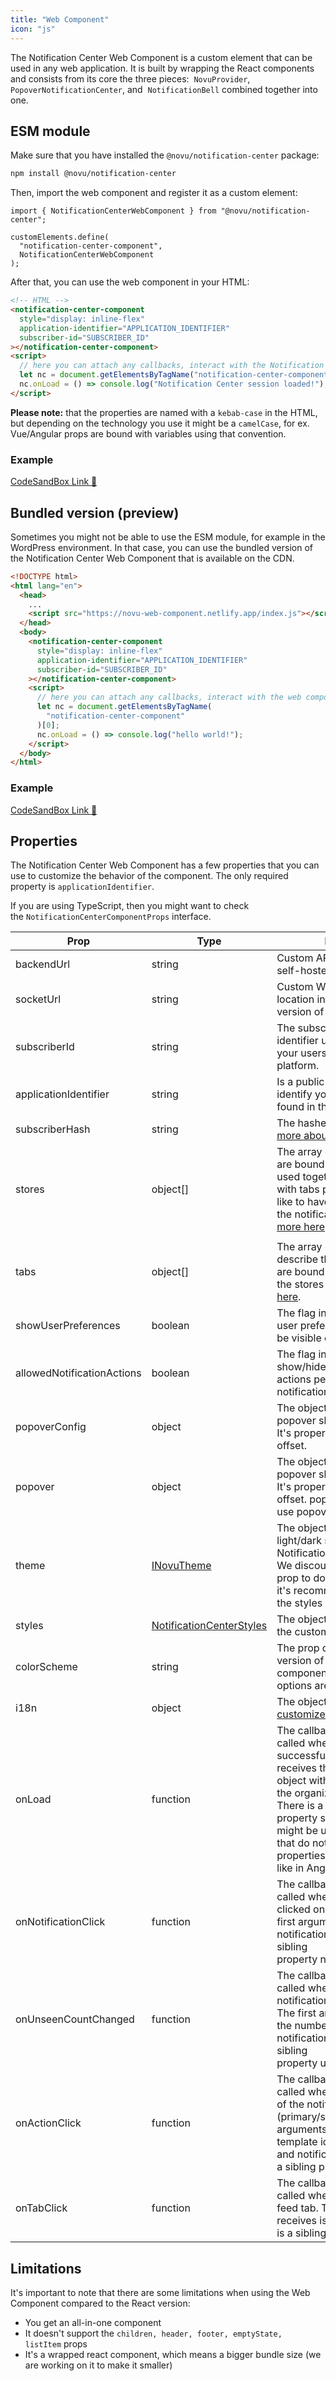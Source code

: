 ```yaml
---
title: "Web Component"
icon: "js"
---
```


The Notification Center Web Component is a custom element that can be used in any web application. It is built by wrapping the React components and consists from its core the three pieces:  `NovuProvider`,  `PopoverNotificationCenter`, and  `NotificationBell` combined together into one.

## ESM module[](https://docs.novu.co/notification-center/web-component#esm-module)

Make sure that you have installed the `@novu/notification-center` package:

```bash
npm install @novu/notification-center
```

Then, import the web component and register it as a custom element:

```tsx
import { NotificationCenterWebComponent } from "@novu/notification-center";

customElements.define(
  "notification-center-component",
  NotificationCenterWebComponent
);
```

After that, you can use the web component in your HTML:

```html
<!-- HTML -->
<notification-center-component
  style="display: inline-flex"
  application-identifier="APPLICATION_IDENTIFIER"
  subscriber-id="SUBSCRIBER_ID"
></notification-center-component>
<script>
  // here you can attach any callbacks, interact with the Notification Center Web Component API
  let nc = document.getElementsByTagName("notification-center-component")[0];
  nc.onLoad = () => console.log("Notification Center session loaded!");
</script>
```

**Please note:** that the properties are named with a `kebab-case` in the HTML, but depending on the technology you use it might be a `camelCase`, for ex. Vue/Angular props are bound with variables using that convention.

### Example

[CodeSandBox Link 🔗](https://codesandbox.io/s/novu-web-component-esm-rltcr5)

## Bundled version (preview)

Sometimes you might not be able to use the ESM module, for example in the WordPress environment. In that case, you can use the bundled version of the Notification Center Web Component that is available on the CDN.

```html
<!DOCTYPE html>
<html lang="en">
  <head>
    ...
    <script src="https://novu-web-component.netlify.app/index.js"></script>
  </head>
  <body>
    <notification-center-component
      style="display: inline-flex"
      application-identifier="APPLICATION_IDENTIFIER"
      subscriber-id="SUBSCRIBER_ID"
    ></notification-center-component>
    <script>
      // here you can attach any callbacks, interact with the web component API
      let nc = document.getElementsByTagName(
        "notification-center-component"
      )[0];
      nc.onLoad = () => console.log("hello world!");
    </script>
  </body>
</html>
```

### Example

[CodeSandBox Link 🔗](https://codesandbox.io/s/novu-web-component-bundled-rgrj5r?file=/index.html)

## Properties

The Notification Center Web Component has a few properties that you can use to customize the behavior of the component. The only required property is `applicationIdentifier`.

If you are using TypeScript, then you might want to check the `NotificationCenterComponentProps` interface.

| Prop                       | Type                                                                                         | Description                                                                                                                                                                                                                                                                                                  |
| -------------------------- | -------------------------------------------------------------------------------------------- | ------------------------------------------------------------------------------------------------------------------------------------------------------------------------------------------------------------------------------------------------------------------------------------------------------------ |
| backendUrl                 | string                                                                                       | Custom API location in case of self-hosted version of Novu.                                                                                                                                                                                                                                                  |
| socketUrl                  | string                                                                                       | Custom WebSocket Service location in case of self-hosted version of Novu.                                                                                                                                                                                                                                    |
| subscriberId               | string                                                                                       | The subscriberId is a custom identifier used when identifying your users within the Novu platform.                                                                                                                                                                                                           |
| applicationIdentifier      | string                                                                                       | Is a public identifier used to identify your application, can be found in the Novu Admin panel.                                                                                                                                                                                                              |
| subscriberHash             | string                                                                                       | The hashed subscriber id. [Read more about hmac encryption](/notification-center/client/react/get-started#hmac-encryption).                                                                                                                                                                                                   |
| stores                     | object[]                                                                                     | The array of the store items that are bound with the feed, it's used together with tabs property if you would like to have separate feeds in the notification center. [Read more here](/notification-center/client/react/multiple-tabs)                                                                      |
|                            |
| tabs                       | object[]                                                                                     | The array of items that do describe the tabs/feeds, they are bound with the stores property. [Read more here](/notification-center/client/react/multiple-tabs).                                                                                                                                              |
| showUserPreferences        | boolean                                                                                      | The flag indicating whether the user preference settings should be visible or not.                                                                                                                                                                                                                           |
| allowedNotificationActions | boolean                                                                                      | The flag indicating whether to show/hide the dots menu for actions performed on a notification.                                                                                                                                                                                                              |
| popoverConfig              | object                                                                                       | The object defining how the popover should be positioned. It's properties are position and offset.                                                                                                                                                                                                           |
| popover                    | object                                                                                       | The object defining how the popover should be positioned. It's properties are position and offset. popover is deprecated, use popoverConfig instead.                                                                                                                                                         |
| theme                      | [INovuTheme](/notification-center/client/react/api-reference#the-theme-interface)            | The object defining the the light/dark styles of the Notification Center component. We discourage you to use this prop to do the styling, instead it's recommended to use the styles property.                                                                                                               |
| styles                     | [NotificationCenterStyles](/notification-center/client/react/api-reference#styles-interface) | The object allows you to define the custom CSS code.                                                                                                                                                                                                                                                         |
| colorScheme                | string                                                                                       | The prop defines which color version of the styles the component should set. The options are light and dark.                                                                                                                                                                                                 |
| i18n                       | object                                                                                       | The object allowing to [customize the UI language](/notification-center/client/react/customization#customize-the-ui-language).                                                                                                                                                            |
| onLoad                     | function                                                                                     | The callback function that is called when the session is successfully initiated. It receives the first argument object with the organization property. There is a sibling property sessionLoaded that might be used in environments that do not allow to use properties with the prefix on, like in Angular. |
| onNotificationClick        | function                                                                                     | The callback function that is called when the user has clicked on the notification. The first argument it receives is the notification object. There is a sibling property notificationClicked.                                                                                                              |
| onUnseenCountChanged       | function                                                                                     | The callback function that is called when the unseen notifications count changes. The first argument it receives is the number of unseen notifications count. There is a sibling property unseenCountChanged.                                                                                                |
| onActionClick              | function                                                                                     | The callback function that is called when user clicks on one of the notification buttons (primary/secondary). The arguments it receives are: template identifier, button type, and notification object. There is a sibling property actionClicked.                                                           |
| onTabClick                 | function                                                                                     | The callback function that is called when user clicks on the feed tab. The first arguments it receives is the tab object. There is a sibling property tabClicked.                                                                                                                                            |

## Limitations

It's important to note that there are some limitations when using the Web Component compared to the React version:

- You get an all-in-one component
- It doesn't support the `children, header, footer, emptyState, listItem` props
- It's a wrapped react component, which means a bigger bundle size (we are working on it to make it smaller)
